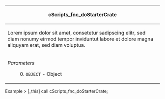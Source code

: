 {|
! scope="row" colspan="2"| cScripts_fnc_doStarterCrate
|-
| scope="row" colspan="2"| Lorem ipsum dolor sit amet, consetetur sadipscing elitr, sed diam nonumy eirmod tempor inviduntut labore et dolore magna aliquyam erat, sed diam voluptua.
|-
|''Parameters''
: 0. <code>OBJECT</code> - Object
|''Returns''
* <code>BOOLEAN</code>
|}
Example
> [_this] call cScripts_fnc_doStarterCrate;